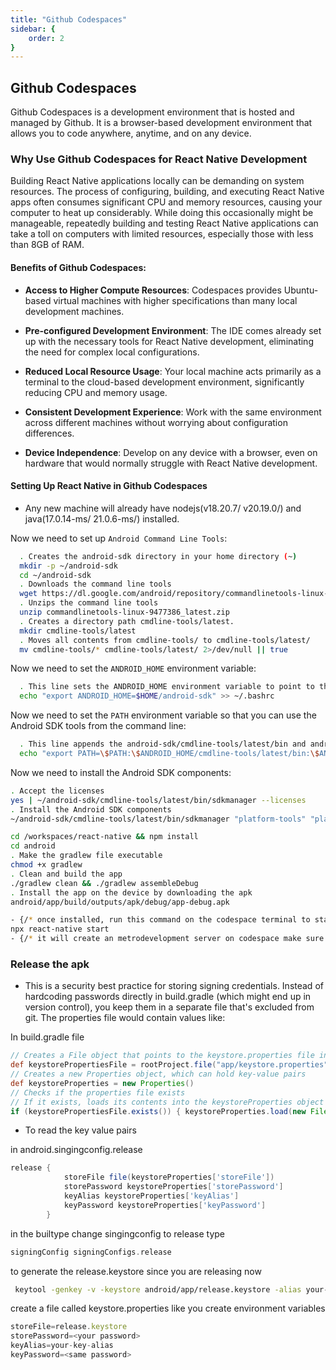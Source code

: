```yaml
---
title: "Github Codespaces"
sidebar: {
    order: 2
}
---
```


## Github Codespaces

Github Codespaces is a development environment that is hosted and managed by Github. It is a browser-based development environment that allows you to code anywhere, anytime, and on any device.

### Why Use Github Codespaces for React Native Development

Building React Native applications locally can be demanding on system resources. The process of configuring, building, and executing React Native apps often consumes significant CPU and memory resources, causing your computer to heat up considerably. While doing this occasionally might be manageable, repeatedly building and testing React Native applications can take a toll on computers with limited resources, especially those with less than 8GB of RAM.

#### Benefits of Github Codespaces:

- **Access to Higher Compute Resources**: Codespaces provides Ubuntu-based virtual machines with higher specifications than many local development machines.
  
- **Pre-configured Development Environment**: The IDE comes already set up with the necessary tools for React Native development, eliminating the need for complex local configurations.
  
- **Reduced Local Resource Usage**: Your local machine acts primarily as a terminal to the cloud-based development environment, significantly reducing CPU and memory usage.
  
- **Consistent Development Experience**: Work with the same environment across different machines without worrying about configuration differences.
  
- **Device Independence**: Develop on any device with a browser, even on hardware that would normally struggle with React Native development.

#### Setting Up React Native in Github Codespaces

- Any new machine will already have nodejs(v18.20.7/ v20.19.0/) and java(17.0.14-ms/ 21.0.6-ms/) installed.

Now we need to set up `Android Command Line Tools`:

```bash
  . Creates the android-sdk directory in your home directory (~)
  mkdir -p ~/android-sdk
  cd ~/android-sdk
  . Downloads the command line tools
  wget https://dl.google.com/android/repository/commandlinetools-linux-9477386_latest.zip
  . Unzips the command line tools
  unzip commandlinetools-linux-9477386_latest.zip
  . Creates a directory path cmdline-tools/latest.
  mkdir cmdline-tools/latest
  . Moves all contents from cmdline-tools/ to cmdline-tools/latest/
  mv cmdline-tools/* cmdline-tools/latest/ 2>/dev/null || true
```

Now we need to set the `ANDROID_HOME` environment variable:

```bash
  . This line sets the ANDROID_HOME environment variable to point to the location of your Android SDK, which is assumed to be in the android-sdk directory within your home folder.
  echo "export ANDROID_HOME=$HOME/android-sdk" >> ~/.bashrc
```

Now we need to set the `PATH` environment variable so that you can use the Android SDK tools from the command line:

```bash
  . This line appends the android-sdk/cmdline-tools/latest/bin and android-sdk/platform-tools directories to the PATH environment variable.
  echo "export PATH=\$PATH:\$ANDROID_HOME/cmdline-tools/latest/bin:\$ANDROID_HOME/platform-tools" >> ~/.bashrc && source ~/.bashrc
```

Now we need to install the Android SDK components:

```bash
. Accept the licenses
yes | ~/android-sdk/cmdline-tools/latest/bin/sdkmanager --licenses
. Install the Android SDK components
~/android-sdk/cmdline-tools/latest/bin/sdkmanager "platform-tools" "platforms;android-34" "build-tools;34.0.0" "ndk;26.1.10909125"
```

```bash
cd /workspaces/react-native && npm install
cd android
. Make the gradlew file executable
chmod +x gradlew
. Clean and build the app
./gradlew clean && ./gradlew assembleDebug
. Install the app on the device by downloading the apk
android/app/build/outputs/apk/debug/app-debug.apk
```
```bash
- {/* once installed, run this command on the codespace terminal to start the app */}
npx react-native start
- {/* it will create an metrodevelopment server on codespace make sure to make it public copy the url and open your app on your phone.Shake your phone to open the dev menu -> Go to settings -> Debug server host & port for device -> paste the url without http:// or https:// -> click on Reload/reopen app */}
```
### Release the apk
- This is a security best practice for storing signing credentials. Instead of hardcoding passwords directly in build.gradle   (which might end up in version control), you keep them in a separate file that's excluded from git. The properties file would contain values like:

In build.gradle file
```gradle
// Creates a File object that points to the keystore.properties file in your app directory
def keystorePropertiesFile = rootProject.file("app/keystore.properties")
// Creates a new Properties object, which can hold key-value pairs
def keystoreProperties = new Properties()
// Checks if the properties file exists
// If it exists, loads its contents into the keystoreProperties object
if (keystorePropertiesFile.exists()) { keystoreProperties.load(new FileInputStream(keystorePropertiesFile)) }
```
- To read the key value pairs

in android.singingconfig.release
```gradle
release {
            storeFile file(keystoreProperties['storeFile'])
            storePassword keystoreProperties['storePassword']
            keyAlias keystoreProperties['keyAlias']
            keyPassword keystoreProperties['keyPassword']
        }
```        
in the builtype change singingconfig to release type
```gradle
signingConfig signingConfigs.release
```
to generate the release.keystore since you are releasing now
```bash
 keytool -genkey -v -keystore android/app/release.keystore -alias your-key-alias -keyalg RSA -keysize 2048 -validity 10000 
 ```
 create a file called keystore.properties like you create environment variables
 ```javascript
storeFile=release.keystore
storePassword=<your password>
keyAlias=your-key-alias
keyPassword=<same password>
```
